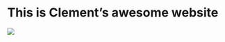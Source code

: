 # This is Clement's awesome website

![](https://shortpixel.com/blog/wp-content/uploads/2023/12/nyan-cat.gif)
